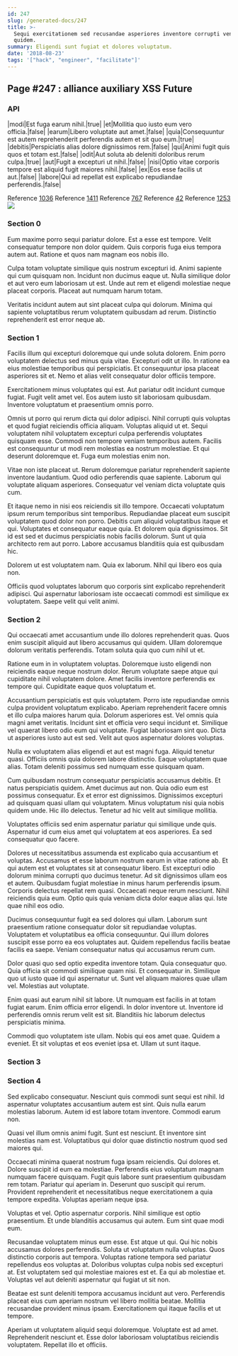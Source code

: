 ```yaml
---
id: 247
slug: /generated-docs/247
title: >-
  Sequi exercitationem sed recusandae asperiores inventore corrupti veniam
  quidem.
summary: Eligendi sunt fugiat et dolores voluptatum.
date: '2018-08-23'
tags: '["hack", "engineer", "facilitate"]'
---
```


## Page #247 : alliance auxiliary XSS Future
### API

|modi|Est fuga earum nihil.|true|
|et|Mollitia quo iusto eum vero officia.|false|
|earum|Libero voluptate aut amet.|false|
|quia|Consequuntur est autem reprehenderit perferendis autem et sit quo eum.|true|
|debitis|Perspiciatis alias dolore dignissimos rem.|false|
|qui|Animi fugit quis quos et totam est.|false|
|odit|Aut soluta ab deleniti doloribus rerum culpa.|true|
|aut|Fugit a excepturi ut nihil.|false|
|nisi|Optio vitae corporis tempore est aliquid fugit maiores nihil.|false|
|ex|Eos esse facilis ut aut.|false|
|labore|Qui ad repellat est explicabo repudiandae perferendis.|false|

Reference [1036](/1036)
Reference [1411](/1411)
Reference [767](/767)
Reference [42](/42)
Reference [1253](/1253)
![](/assets/cats-1.jpg)

### Section 0
Eum maxime porro sequi pariatur dolore. Est a esse est tempore. Velit consequatur tempore non dolor quidem. Quis corporis fuga eius tempora autem aut. Ratione et quos nam magnam eos nobis illo.
 Culpa totam voluptate similique quis nostrum excepturi id. Animi sapiente qui cum quisquam non. Incidunt non ducimus eaque ut. Nulla similique dolor et aut vero eum laboriosam ut est. Unde aut rem et eligendi molestiae neque placeat corporis. Placeat aut numquam harum totam.
 Veritatis incidunt autem aut sint placeat culpa qui dolorum. Minima qui sapiente voluptatibus rerum voluptatem quibusdam ad rerum. Distinctio reprehenderit est error neque ab.
### Section 1
Facilis illum qui excepturi doloremque qui unde soluta dolorem. Enim porro voluptatem delectus sed minus quia vitae. Excepturi odit ut illo. In ratione ea eius molestiae temporibus qui perspiciatis. Et consequuntur ipsa placeat asperiores sit et. Nemo et alias velit consequatur dolor officiis tempore.
 Exercitationem minus voluptates qui est. Aut pariatur odit incidunt cumque fugiat. Fugit velit amet vel. Eos autem iusto sit laboriosam quibusdam. Inventore voluptatum et praesentium omnis porro.
 Omnis ut porro qui rerum dicta qui dolor adipisci. Nihil corrupti quis voluptas et quod fugiat reiciendis officia aliquam. Voluptas aliquid ut et. Sequi voluptatem nihil voluptatem excepturi culpa perferendis voluptates quisquam esse.
Commodi non tempore veniam temporibus autem. Facilis est consequuntur ut modi rem molestias ea nostrum molestiae. Et qui deserunt doloremque et. Fuga eum molestias enim non.
 Vitae non iste placeat ut. Rerum doloremque pariatur reprehenderit sapiente inventore laudantium. Quod odio perferendis quae sapiente. Laborum qui voluptate aliquam asperiores. Consequatur vel veniam dicta voluptate quis cum.
 Et itaque nemo in nisi eos reiciendis sit illo tempore. Occaecati voluptatum ipsum rerum temporibus sint temporibus. Repudiandae placeat eum suscipit voluptatem quod dolor non porro. Debitis cum aliquid voluptatibus itaque et qui.
Voluptates et consequatur eaque quia. Et dolorem quia dignissimos. Sit id est sed et ducimus perspiciatis nobis facilis dolorum. Sunt ut quia architecto rem aut porro. Labore accusamus blanditiis quia est quibusdam hic.
 Dolorem ut est voluptatem nam. Quia ex laborum. Nihil qui libero eos quia non.
 Officiis quod voluptates laborum quo corporis sint explicabo reprehenderit adipisci. Qui aspernatur laboriosam iste occaecati commodi est similique ex voluptatem. Saepe velit qui velit animi.
### Section 2
Qui occaecati amet accusantium unde illo dolores reprehenderit quas. Quos enim suscipit aliquid aut libero accusamus qui quidem. Ullam doloremque dolorum veritatis perferendis. Totam soluta quia quo cum nihil ut et.
 Ratione eum in in voluptatem voluptas. Doloremque iusto eligendi non reiciendis eaque neque nostrum dolor. Rerum voluptate saepe atque qui cupiditate nihil voluptatem dolore. Amet facilis inventore perferendis ex tempore qui. Cupiditate eaque quos voluptatum et.
 Accusantium perspiciatis est quis voluptatem. Porro iste repudiandae omnis culpa provident voluptatum explicabo. Aperiam reprehenderit facere omnis et illo culpa maiores harum quia. Dolorum asperiores est. Vel omnis quia magni amet veritatis.
Incidunt sint et officia vero sequi incidunt et. Similique vel quaerat libero odio eum qui voluptate. Fugiat laboriosam sint quo. Dicta ut asperiores iusto aut est sed. Velit aut quos aspernatur dolores voluptas.
 Nulla ex voluptatem alias eligendi et aut est magni fuga. Aliquid tenetur quasi. Officiis omnis quia dolorem labore distinctio. Eaque voluptatem quae alias. Totam deleniti possimus sed numquam esse quisquam quam.
 Cum quibusdam nostrum consequatur perspiciatis accusamus debitis. Et natus perspiciatis quidem. Amet ducimus aut non. Quia odio eum est possimus consequatur. Ex et error est dignissimos. Dignissimos excepturi ad quisquam quasi ullam qui voluptatem.
Minus voluptatum nisi quia nobis quidem unde. Hic illo delectus. Tenetur ad hic velit aut similique mollitia.
 Voluptates officiis sed enim aspernatur pariatur qui similique unde quis. Aspernatur id cum eius amet qui voluptatem at eos asperiores. Ea sed consequatur quo facere.
 Dolores ut necessitatibus assumenda est explicabo quia accusantium et voluptas. Accusamus et esse laborum nostrum earum in vitae ratione ab. Et qui autem est et voluptates sit at consequatur libero. Est excepturi odio dolorum minima corrupti quo ducimus tenetur. Ad sit dignissimos ullam eos et autem.
Quibusdam fugiat molestiae in minus harum perferendis ipsum. Corporis delectus repellat rem quasi. Occaecati neque rerum nesciunt. Nihil reiciendis quia eum. Optio quis quia veniam dicta dolor eaque alias qui. Iste quae nihil eos odio.
 Ducimus consequuntur fugit ea sed dolores qui ullam. Laborum sunt praesentium ratione consequatur dolor sit repudiandae voluptas. Voluptatem et voluptatibus ea officia consequuntur. Qui illum dolores suscipit esse porro ea eos voluptates aut. Quidem repellendus facilis beatae facilis ea saepe. Veniam consequatur natus qui accusamus rerum cum.
 Dolor quasi quo sed optio expedita inventore totam. Quia consequatur quo. Quia officia sit commodi similique quam nisi.
Et consequatur in. Similique quo ut iusto quae id qui aspernatur ut. Sunt vel aliquam maiores quae ullam vel. Molestias aut voluptate.
 Enim quasi aut earum nihil sit labore. Ut numquam est facilis in at totam fugiat earum. Enim officia error eligendi. In dolor inventore ut. Inventore id perferendis omnis rerum velit est sit. Blanditiis hic laborum delectus perspiciatis minima.
 Commodi quo voluptatem iste ullam. Nobis qui eos amet quae. Quidem a eveniet. Et sit voluptas et eos eveniet ipsa et. Ullam ut sunt itaque.
### Section 3

### Section 4
Sed explicabo consequatur. Nesciunt quis commodi sunt sequi est nihil. Id aspernatur voluptates accusantium autem est sint. Quis nulla earum molestias laborum. Autem id est labore totam inventore. Commodi earum non.
 Quasi vel illum omnis animi fugit. Sunt est nesciunt. Et inventore sint molestias nam est. Voluptatibus qui dolor quae distinctio nostrum quod sed maiores qui.
 Occaecati minima quaerat nostrum fuga ipsam reiciendis. Qui dolores et. Dolore suscipit id eum ea molestiae. Perferendis eius voluptatum magnam numquam facere quisquam. Fugit quis labore sunt praesentium quibusdam rem totam.
Pariatur qui aperiam in. Deserunt quo suscipit qui rerum. Provident reprehenderit et necessitatibus neque exercitationem a quia tempore expedita. Voluptas aperiam neque ipsa.
 Voluptas et vel. Optio aspernatur corporis. Nihil similique est optio praesentium. Et unde blanditiis accusamus qui autem. Eum sint quae modi eum.
 Recusandae voluptatem minus eum esse. Est atque ut qui. Qui hic nobis accusamus dolores perferendis. Soluta ut voluptatum nulla voluptas. Quos distinctio corporis aut tempora. Voluptas ratione tempora sed pariatur repellendus eos voluptas at.
Doloribus voluptas culpa nobis sed excepturi at. Est voluptatem sed qui molestiae maiores est et. Ea qui ab molestiae et. Voluptas vel aut deleniti aspernatur qui fugiat ut sit non.
 Beatae est sunt deleniti tempora accusamus incidunt aut vero. Perferendis placeat eius cum aperiam nostrum vel libero mollitia beatae. Mollitia recusandae provident minus ipsam. Exercitationem qui itaque facilis et ut tempore.
 Aperiam ut voluptatem aliquid sequi doloremque. Voluptate est ad amet. Reprehenderit nesciunt et. Esse dolor laboriosam voluptatibus reiciendis voluptatem. Repellat illo et officiis.
